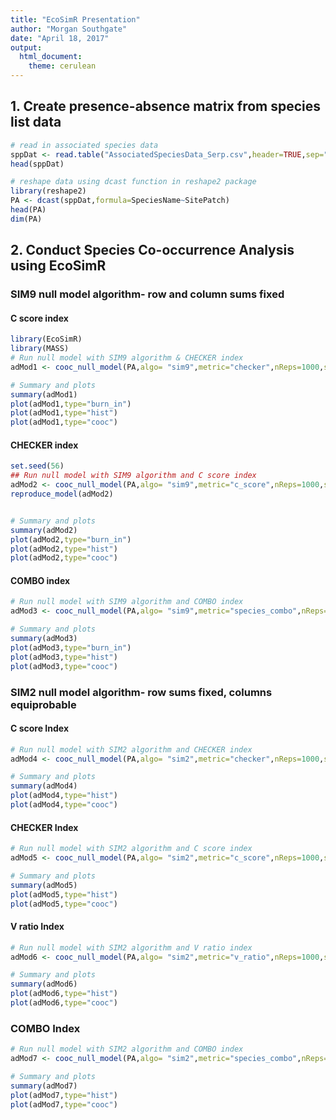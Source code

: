 ```yaml
---
title: "EcoSimR Presentation"
author: "Morgan Southgate"
date: "April 18, 2017"
output: 
  html_document: 
    theme: cerulean
---
```


## 1. Create presence-absence matrix from species list data
```r
# read in associated species data 
sppDat <- read.table("AssociatedSpeciesData_Serp.csv",header=TRUE,sep=",",stringsAsFactors = FALSE)
head(sppDat)
```

```r
# reshape data using dcast function in reshape2 package
library(reshape2)
PA <- dcast(sppDat,formula=SpeciesName~SitePatch)
head(PA)
dim(PA)
```


## 2. Conduct Species Co-occurrence Analysis using EcoSimR
### SIM9 null model algorithm- row and column sums fixed
#### C score index
```r
library(EcoSimR)
library(MASS)
# Run null model with SIM9 algorithm & CHECKER index
adMod1 <- cooc_null_model(PA,algo= "sim9",metric="checker",nReps=1000,suppressProg=T)

# Summary and plots
summary(adMod1)
plot(adMod1,type="burn_in")
plot(adMod1,type="hist")
plot(adMod1,type="cooc")
```

#### CHECKER index
```r
set.seed(56)
## Run null model with SIM9 algorithm and C score index
adMod2 <- cooc_null_model(PA,algo= "sim9",metric="c_score",nReps=1000,suppressProg=T,saveSeed=T)
reproduce_model(adMod2)


# Summary and plots
summary(adMod2)
plot(adMod2,type="burn_in")
plot(adMod2,type="hist")
plot(adMod2,type="cooc")

```

#### COMBO index
```r
# Run null model with SIM9 algorithm and COMBO index
adMod3 <- cooc_null_model(PA,algo= "sim9",metric="species_combo",nReps=1000,suppressProg=T)

# Summary and plots
summary(adMod3)
plot(adMod3,type="burn_in")
plot(adMod3,type="hist")
plot(adMod3,type="cooc")
```

### SIM2 null model algorithm- row sums fixed, columns equiprobable
#### C score Index
```r
# Run null model with SIM2 algorithm and CHECKER index
adMod4 <- cooc_null_model(PA,algo= "sim2",metric="checker",nReps=1000,saveSeed=TRUE,suppressProg=T)

# Summary and plots
summary(adMod4)
plot(adMod4,type="hist")
plot(adMod4,type="cooc")

```

#### CHECKER Index
```r
# Run null model with SIM2 algorithm and C score index
adMod5 <- cooc_null_model(PA,algo= "sim2",metric="c_score",nReps=1000,saveSeed=TRUE,suppressProg=T)

# Summary and plots
summary(adMod5)
plot(adMod5,type="hist")
plot(adMod5,type="cooc")

```

#### V ratio Index
```r
# Run null model with SIM2 algorithm and V ratio index
adMod6 <- cooc_null_model(PA,algo= "sim2",metric="v_ratio",nReps=1000,saveSeed=FALSE,suppressProg=T)

# Summary and plots
summary(adMod6)
plot(adMod6,type="hist")
plot(adMod6,type="cooc")
```

### COMBO Index
```r
# Run null model with SIM2 algorithm and COMBO index
adMod7 <- cooc_null_model(PA,algo= "sim2",metric="species_combo",nReps=1000,saveSeed=FALSE,suppressProg=T)

# Summary and plots
summary(adMod7)
plot(adMod7,type="hist")
plot(adMod7,type="cooc")
```

